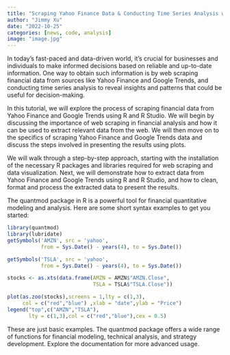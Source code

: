 ```yaml
---
title: "Scraping Yahoo Finance Data & Conducting Time Series Analysis with R (R Studio) - A Meetup event I organized in 2023"
author: "Jimmy Xu"
date: "2022-10-25"
categories: [news, code, analysis]
image: "image.jpg"
---
```


In today’s fast-paced and data-driven world, it’s crucial for businesses and individuals to make informed decisions based on reliable and up-to-date information. One way to obtain such information is by web scraping financial data from sources like Yahoo Finance and Google Trends, and conducting time series analysis to reveal insights and patterns that could be useful for decision-making.

In this tutorial, we will explore the process of scraping financial data from Yahoo Finance and Google Trends using R and R Studio. We will begin by discussing the importance of web scraping in financial analysis and how it can be used to extract relevant data from the web. We will then move on to the specifics of scraping Yahoo Finance and Google Trends data and discuss the steps involved in presenting the results using plots.

We will walk through a step-by-step approach, starting with the installation of the necessary R packages and libraries required for web scraping and data visualization. Next, we will demonstrate how to extract data from Yahoo Finance and Google Trends using R and R Studio, and how to clean, format and process the extracted data to present the results.

The quantmod package in R is a powerful tool for financial quantitative modeling and analysis. Here are some short syntax examples to get you started:

```r

library(quantmod)
library(lubridate)
getSymbols('AMZN', src = 'yahoo', 
           from = Sys.Date() - years(4), to = Sys.Date())

getSymbols('TSLA', src = 'yahoo', 
           from = Sys.Date() - years(4), to = Sys.Date())

stocks <- as.xts(data.frame(AMZN = AMZN$"AMZN.Close",
                            TSLA = TSLA$"TSLA.Close"))

plot(as.zoo(stocks),screens = 1,lty = c(1,3),
     col = c("red","blue") ,xlab = "date",ylab = "Price")
legend("top",c("AMZN","TSLA"),
       lty = c(1,3),col = c("red","blue"),cex = 0.5)
```


These are just basic examples. The quantmod package offers a wide range of functions for financial modeling, technical analysis, and strategy development. Explore the documentation for more advanced usage.